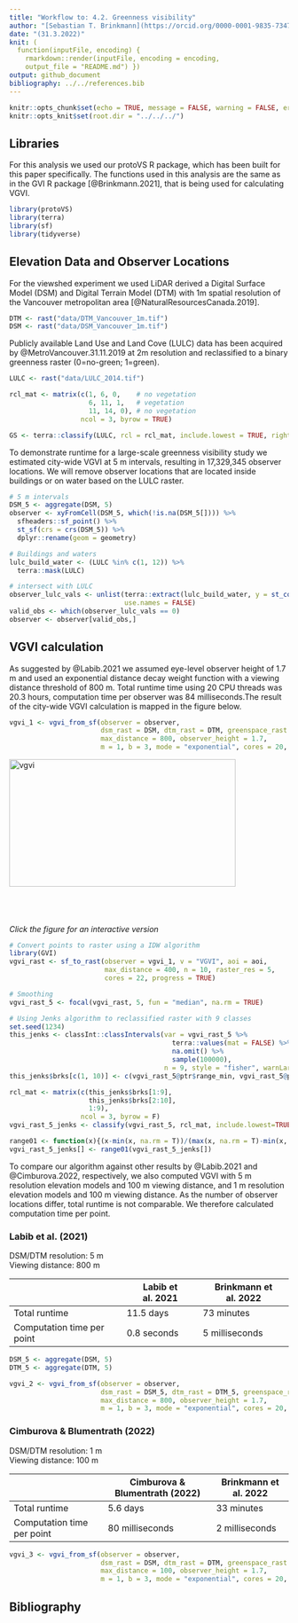 ```yaml
---
title: "Workflow to: 4.2. Greenness visibility"
author: "[Sebastian T. Brinkmann](https://orcid.org/0000-0001-9835-7347)"
date: "(31.3.2022)"
knit: (
  function(inputFile, encoding) {
    rmarkdown::render(inputFile, encoding = encoding,
    output_file = "README.md") })
output: github_document
bibliography: ../../references.bib  
---
```


```r
knitr::opts_chunk$set(echo = TRUE, message = FALSE, warning = FALSE, error = FALSE, eval = FALSE)
knitr::opts_knit$set(root.dir = "../../../")
```

## Libraries

For this analysis we used our protoVS R package, which has been built for this paper specifically. The functions used in this analysis are the same as in the GVI R package [@Brinkmann.2021], that is being used for calculating VGVI.

```r
library(protoVS)
library(terra)
library(sf)
library(tidyverse)
```

## Elevation Data and Observer Locations

For the viewshed experiment we used LiDAR derived a Digital Surface Model (DSM) and Digital Terrain Model (DTM) with 1m spatial resolution of the Vancouver metropolitan area [@NaturalResourcesCanada.2019].

```r
DTM <- rast("data/DTM_Vancouver_1m.tif")
DSM <- rast("data/DSM_Vancouver_1m.tif")
```

Publicly available Land Use and Land Cove (LULC) data has been acquired by @MetroVancouver.31.11.2019 at 2m resolution and reclassified to a binary greenness raster (0=no-green; 1=green).

```r
LULC <- rast("data/LULC_2014.tif")

rcl_mat <- matrix(c(1, 6, 0,    # no vegetation
                    6, 11, 1,   # vegetation
                    11, 14, 0), # no vegetation
                  ncol = 3, byrow = TRUE)

GS <- terra::classify(LULC, rcl = rcl_mat, include.lowest = TRUE, right = FALSE)
```

To demonstrate runtime for a large-scale greenness visibility study we estimated city-wide VGVI at 5 m intervals, resulting in 17,329,345 observer locations. We will remove observer locations that are located inside buildings or on water based on the LULC raster.

```r
# 5 m intervals
DSM_5 <- aggregate(DSM, 5)
observer <- xyFromCell(DSM_5, which(!is.na(DSM_5[]))) %>% 
  sfheaders::sf_point() %>% 
  st_sf(crs = crs(DSM_5)) %>%
  dplyr::rename(geom = geometry)

# Buildings and waters
lulc_build_water <- (LULC %in% c(1, 12)) %>% 
  terra::mask(LULC)

# intersect with LULC
observer_lulc_vals <- unlist(terra::extract(lulc_build_water, y = st_coordinates(observer)),
                             use.names = FALSE)
valid_obs <- which(observer_lulc_vals == 0)
observer <- observer[valid_obs,]
```

## VGVI calculation

As suggested by @Labib.2021 we assumed eye-level observer height of 1.7 m and used an exponential distance decay weight function with a viewing distance threshold of 800 m. Total runtime time using 20 CPU threads was 20.3 hours, computation time per observer was 84 milliseconds.The result of the city-wide VGVI calculation is mapped in the figure below.

```r
vgvi_1 <- vgvi_from_sf(observer = observer,
                       dsm_rast = DSM, dtm_rast = DTM, greenspace_rast = GS,
                       max_distance = 800, observer_height = 1.7,
                       m = 1, b = 3, mode = "exponential", cores = 20, progress = TRUE)
```

<div style="position: relative; padding-bottom: 56.25%; height: 0; overflow: hidden;">
  <a target="_blank" rel="noopener noreferrer" href="https://bit.ly/3r6IyNR">
     <img alt="vgvi" src="VGVI Vancouver.png"
     style="position: absolute; top: 0; left: 0; width: 90%; height: 90%;">
  </a>
</div>
*Click the figure for an interactive version*

```r
# Convert points to raster using a IDW algorithm
library(GVI)
vgvi_rast <- sf_to_rast(observer = vgvi_1, v = "VGVI", aoi = aoi,
                        max_distance = 400, n = 10, raster_res = 5,
                        cores = 22, progress = TRUE)

# Smoothing
vgvi_rast_5 <- focal(vgvi_rast, 5, fun = "median", na.rm = TRUE)

# Using Jenks algorithm to reclassified raster with 9 classes
set.seed(1234)
this_jenks <- classInt::classIntervals(var = vgvi_rast_5 %>% 
                                         terra::values(mat = FALSE) %>% 
                                         na.omit() %>%
                                         sample(100000),
                                       n = 9, style = "fisher", warnLargeN = FALSE)
this_jenks$brks[c(1, 10)] <- c(vgvi_rast_5@ptr$range_min, vgvi_rast_5@ptr$range_max)

rcl_mat <- matrix(c(this_jenks$brks[1:9],
                    this_jenks$brks[2:10],
                    1:9),
                  ncol = 3, byrow = F)
vgvi_rast_5_jenks <- classify(vgvi_rast_5, rcl_mat, include.lowest=TRUE)

range01 <- function(x){(x-min(x, na.rm = T))/(max(x, na.rm = T)-min(x, na.rm = T))}
vgvi_rast_5_jenks[] <- range01(vgvi_rast_5_jenks[])
```

To compare our algorithm against other results by @Labib.2021 and @Cimburova.2022, respectively, we also computed VGVI with 5 m resolution elevation models and 100 m viewing distance, and 1 m resolution elevation models and 100 m viewing distance. As the number of observer locations differ, total runtime is not comparable. We therefore calculated computation time per point.

### Labib et al. (2021)

DSM/DTM resolution: 5 m\
Viewing distance: 800 m

|                            | Labib et al. 2021 | Brinkmann et al. 2022 |
|----------------------------|-------------------|-----------------------|
| Total runtime              | 11.5 days         | 73 minutes            |
| Computation time per point | 0.8 seconds       | 5 milliseconds        |

```r
DSM_5 <- aggregate(DSM, 5)
DTM_5 <- aggregate(DTM, 5)

vgvi_2 <- vgvi_from_sf(observer = observer,
                       dsm_rast = DSM_5, dtm_rast = DTM_5, greenspace_rast = GS,
                       max_distance = 800, observer_height = 1.7,
                       m = 1, b = 3, mode = "exponential", cores = 20, progress = TRUE)
```

### Cimburova & Blumentrath (2022)

DSM/DTM resolution: 1 m\
Viewing distance: 100 m

|                            | Cimburova & Blumentrath (2022) | Brinkmann et al. 2022 |
|----------------------------|--------------------------------|-----------------------|
| Total runtime              | 5.6 days                       | 33 minutes            |
| Computation time per point | 80 milliseconds                | 2 milliseconds        |

```r
vgvi_3 <- vgvi_from_sf(observer = observer,
                       dsm_rast = DSM, dtm_rast = DTM, greenspace_rast = GS,
                       max_distance = 100, observer_height = 1.7,
                       m = 1, b = 3, mode = "exponential", cores = 20, progress = TRUE)
```

## Bibliography
